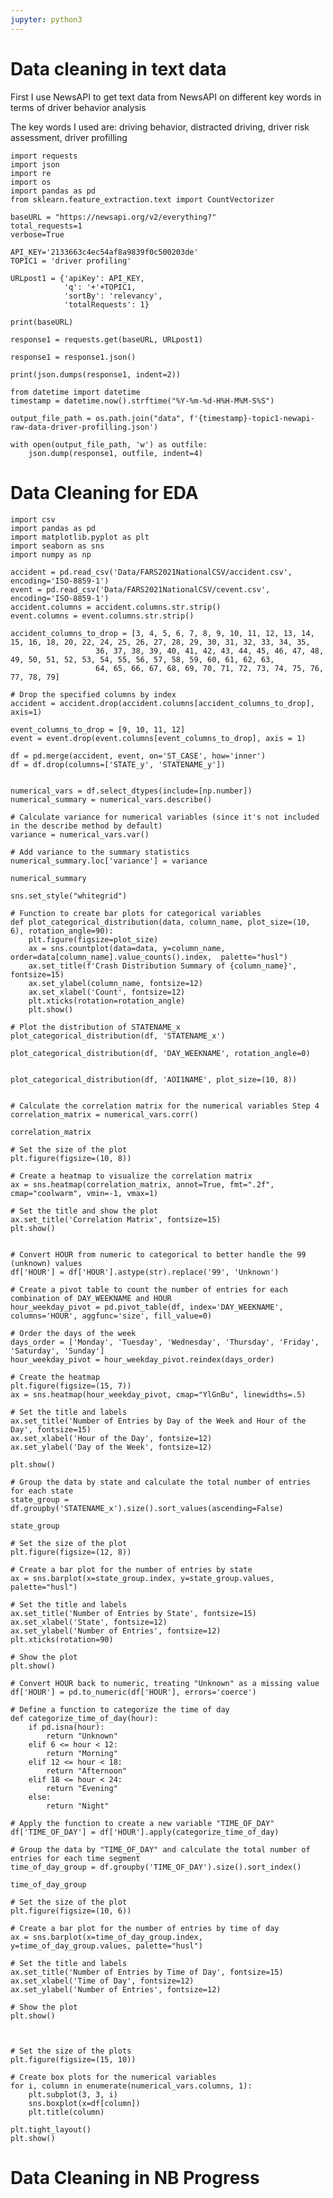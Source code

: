 ```yaml
---
jupyter: python3
---
```


# Data cleaning in text data
First I use NewsAPI to get text data from NewsAPI on different key words in terms of driver behavior analysis

The key words I used are: driving behavior, distracted driving, driver risk assessment, driver profilling

```.python
import requests
import json
import re
import os
import pandas as pd
from sklearn.feature_extraction.text import CountVectorizer

baseURL = "https://newsapi.org/v2/everything?"
total_requests=1
verbose=True

API_KEY='2133663c4ec54af8a9839f0c500203de'
TOPIC1 = 'driver profiling'

URLpost1 = {'apiKey': API_KEY,
            'q': '+'+TOPIC1,
            'sortBy': 'relevancy',
            'totalRequests': 1}

print(baseURL)

response1 = requests.get(baseURL, URLpost1) 

response1 = response1.json() 

print(json.dumps(response1, indent=2))

from datetime import datetime
timestamp = datetime.now().strftime("%Y-%m-%d-H%H-M%M-S%S")

output_file_path = os.path.join("data", f'{timestamp}-topic1-newapi-raw-data-driver-profilling.json')

with open(output_file_path, 'w') as outfile:
    json.dump(response1, outfile, indent=4)
```


# Data Cleaning for EDA

```.python

import csv
import pandas as pd
import matplotlib.pyplot as plt
import seaborn as sns
import numpy as np

accident = pd.read_csv('Data/FARS2021NationalCSV/accident.csv', encoding='ISO-8859-1')
event = pd.read_csv('Data/FARS2021NationalCSV/cevent.csv', encoding='ISO-8859-1')
accident.columns = accident.columns.str.strip()
event.columns = event.columns.str.strip()

accident_columns_to_drop = [3, 4, 5, 6, 7, 8, 9, 10, 11, 12, 13, 14, 15, 16, 18, 20, 22, 24, 25, 26, 27, 28, 29, 30, 31, 32, 33, 34, 35,
                   36, 37, 38, 39, 40, 41, 42, 43, 44, 45, 46, 47, 48, 49, 50, 51, 52, 53, 54, 55, 56, 57, 58, 59, 60, 61, 62, 63,
                   64, 65, 66, 67, 68, 69, 70, 71, 72, 73, 74, 75, 76, 77, 78, 79]

# Drop the specified columns by index
accident = accident.drop(accident.columns[accident_columns_to_drop], axis=1)

event_columns_to_drop = [9, 10, 11, 12]
event = event.drop(event.columns[event_columns_to_drop], axis = 1)

df = pd.merge(accident, event, on='ST_CASE', how='inner')
df = df.drop(columns=['STATE_y', 'STATENAME_y'])


numerical_vars = df.select_dtypes(include=[np.number])
numerical_summary = numerical_vars.describe()

# Calculate variance for numerical variables (since it's not included in the describe method by default)
variance = numerical_vars.var()

# Add variance to the summary statistics
numerical_summary.loc['variance'] = variance

numerical_summary

sns.set_style("whitegrid")

# Function to create bar plots for categorical variables
def plot_categorical_distribution(data, column_name, plot_size=(10, 6), rotation_angle=90):
    plt.figure(figsize=plot_size)
    ax = sns.countplot(data=data, y=column_name, order=data[column_name].value_counts().index,  palette="husl")
    ax.set_title(f'Crash Distribution Summary of {column_name}', fontsize=15)
    ax.set_ylabel(column_name, fontsize=12)
    ax.set_xlabel('Count', fontsize=12)
    plt.xticks(rotation=rotation_angle)
    plt.show()

# Plot the distribution of STATENAME_x
plot_categorical_distribution(df, 'STATENAME_x')

plot_categorical_distribution(df, 'DAY_WEEKNAME', rotation_angle=0)


plot_categorical_distribution(df, 'AOI1NAME', plot_size=(10, 8))


# Calculate the correlation matrix for the numerical variables Step 4
correlation_matrix = numerical_vars.corr()

correlation_matrix

# Set the size of the plot
plt.figure(figsize=(10, 8))

# Create a heatmap to visualize the correlation matrix
ax = sns.heatmap(correlation_matrix, annot=True, fmt=".2f", cmap="coolwarm", vmin=-1, vmax=1)

# Set the title and show the plot
ax.set_title('Correlation Matrix', fontsize=15)
plt.show()


# Convert HOUR from numeric to categorical to better handle the 99 (unknown) values
df['HOUR'] = df['HOUR'].astype(str).replace('99', 'Unknown')

# Create a pivot table to count the number of entries for each combination of DAY_WEEKNAME and HOUR
hour_weekday_pivot = pd.pivot_table(df, index='DAY_WEEKNAME', columns='HOUR', aggfunc='size', fill_value=0)

# Order the days of the week
days_order = ['Monday', 'Tuesday', 'Wednesday', 'Thursday', 'Friday', 'Saturday', 'Sunday']
hour_weekday_pivot = hour_weekday_pivot.reindex(days_order)

# Create the heatmap
plt.figure(figsize=(15, 7))
ax = sns.heatmap(hour_weekday_pivot, cmap="YlGnBu", linewidths=.5)

# Set the title and labels
ax.set_title('Number of Entries by Day of the Week and Hour of the Day', fontsize=15)
ax.set_xlabel('Hour of the Day', fontsize=12)
ax.set_ylabel('Day of the Week', fontsize=12)

plt.show()

# Group the data by state and calculate the total number of entries for each state
state_group = df.groupby('STATENAME_x').size().sort_values(ascending=False)

state_group

# Set the size of the plot
plt.figure(figsize=(12, 8))

# Create a bar plot for the number of entries by state
ax = sns.barplot(x=state_group.index, y=state_group.values, palette="husl")

# Set the title and labels
ax.set_title('Number of Entries by State', fontsize=15)
ax.set_xlabel('State', fontsize=12)
ax.set_ylabel('Number of Entries', fontsize=12)
plt.xticks(rotation=90)

# Show the plot
plt.show()

# Convert HOUR back to numeric, treating "Unknown" as a missing value
df['HOUR'] = pd.to_numeric(df['HOUR'], errors='coerce')

# Define a function to categorize the time of day
def categorize_time_of_day(hour):
    if pd.isna(hour):
        return "Unknown"
    elif 6 <= hour < 12:
        return "Morning"
    elif 12 <= hour < 18:
        return "Afternoon"
    elif 18 <= hour < 24:
        return "Evening"
    else:
        return "Night"

# Apply the function to create a new variable "TIME_OF_DAY"
df['TIME_OF_DAY'] = df['HOUR'].apply(categorize_time_of_day)

# Group the data by "TIME_OF_DAY" and calculate the total number of entries for each time segment
time_of_day_group = df.groupby('TIME_OF_DAY').size().sort_index()

time_of_day_group

# Set the size of the plot
plt.figure(figsize=(10, 6))

# Create a bar plot for the number of entries by time of day
ax = sns.barplot(x=time_of_day_group.index, y=time_of_day_group.values, palette="husl")

# Set the title and labels
ax.set_title('Number of Entries by Time of Day', fontsize=15)
ax.set_xlabel('Time of Day', fontsize=12)
ax.set_ylabel('Number of Entries', fontsize=12)

# Show the plot
plt.show()



# Set the size of the plots
plt.figure(figsize=(15, 10))

# Create box plots for the numerical variables
for i, column in enumerate(numerical_vars.columns, 1):
    plt.subplot(3, 3, i)
    sns.boxplot(x=df[column])
    plt.title(column)

plt.tight_layout()
plt.show()

```

# Data Cleaning in NB Progress
